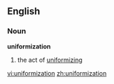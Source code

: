 ==English==
{{wikipedia|dab=uniformization}}
===Noun===
'''uniformization'''
#the act of [[uniformizing]]

[[vi:uniformization]]
[[zh:uniformization]]